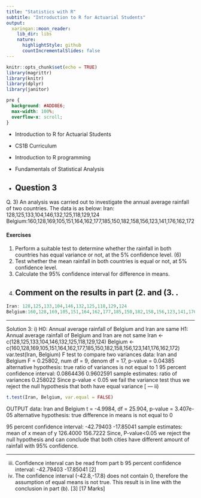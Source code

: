 ```yaml
---
title: "Statistics with R"
subtitle: "Introduction to R for Actuarial Students"
output:
  xaringan::moon_reader:
    lib_dir: libs
    nature:
      highlightStyle: github
      countIncrementalSlides: false
---
```


```r
knitr::opts_chunk$set(echo = TRUE)
library(magrittr)
library(knitr)
library(dplyr)
library(janitor)


```

```css
pre {
  background: #ADD8E6;
  max-width: 100%;
  overflow-x: scroll;
}
```

* Introduction to R for Actuarial Students

* CS1B Curriculum

* Introduction to R programming
* Fundamentals of Statistical Analysis

* Question 3
---


Q. 3) An analysis was carried out to investigate the annual average rainfall of two countries. 
The data is as below:
Iran: 128,125,133,104,146,132,125,118,129,124
Belgium:160,128,169,105,151,164,162,177,185,150,182,158,156,123,141,176,162,172

#### Exercises

1.  Perform a suitable test to determine whether the rainfall in both countries has equal 
variance or not, at the 5% confidence level. (6)
2.  Test whether the mean rainfall in both countries is equal or not, at 5% confidence 
level. 
3.   Calculate the 95% confidence interval for difference in means. 
4.  Comment on the results in part (2.  and (3.  .
---

```r
Iran: 128,125,133,104,146,132,125,118,129,124
Belgium:160,128,169,105,151,164,162,177,185,150,182,158,156,123,141,176,162,172
```

---

Solution 3:
i)
H0: Annual average rainfall of Belgium and Iran are same
H1: Annual average rainfall of Belgium and Iran are not same
Iran <- c(128,125,133,104,146,132,125,118,129,124)
Belgium <- c(160,128,169,105,151,164,162,177,185,150,182,158,156,123,141,176,162,172)
var.test(Iran, Belgium)
F test to compare two variances
data: Iran and Belgium
F = 0.25802, num df = 9, denom df = 17, p-value = 0.04385
alternative hypothesis: true ratio of variances is not equal to 1
95 percent confidence interval:
0.0864436 0.9602591
sample estimates:
ratio of variances 
 0.258022
Since p-value < 0.05 we fail the variance test thus we reject the null hypothesis that both have equal 
variance
[
---
ii)

```r
t.test(Iran, Belgium, var.equal = FALSE)
```

OUTPUT
data: Iran and Belgium
t = -4.9984, df = 25.904, p-value = 3.407e-05
alternative hypothesis: true difference in means is not equal to 0

95 percent confidence interval:
-42.79403 -17.85041
sample estimates:
mean of x mean of y 
126.4000 156.7222
Since, P-value<0.05 we reject the null hypothesis and can conclude that both cities have different amount 
of rainfall with 95% confidence.

---
iii) Confidence interval can be read from part b
95 percent confidence interval:
-42.79403 -17.85041
[2]
iv) The confidence interval (-42.8,-17.8) does not contain 0, therefore the assumption of equal means is 
not true. This result is in line with the conclusion in part (b). 
[3]
[17 Marks]